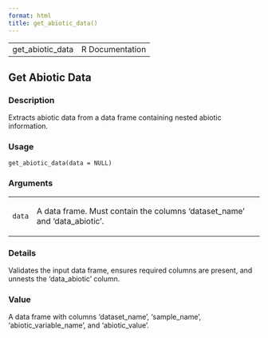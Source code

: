 ```yaml
---
format: html
title: get_abiotic_data()
---
```


<html><head>
<meta http-equiv="Content-Type" content="text/html; charset=utf-8" />
<meta name="viewport" content="width=device-width, initial-scale=1.0, user-scalable=yes" />
<link rel="stylesheet" href="https://cdn.jsdelivr.net/npm/katex@0.15.3/dist/katex.min.css">
<script type="text/javascript">
const macros = { "\\R": "\\textsf{R}", "\\code": "\\texttt"};
function processMathHTML() {
    var l = document.getElementsByClassName('reqn');
    for (let e of l) { katex.render(e.textContent, e, { throwOnError: false, macros }); }
    return;
}</script>
<script defer src="https://cdn.jsdelivr.net/npm/katex@0.15.3/dist/katex.min.js"
    onload="processMathHTML();"></script>
<link rel="stylesheet" type="text/css" href="R.css" />
</head><body><div class="container"><main>

<table style="width: 100%;"><tr><td>get_abiotic_data</td><td style="text-align: right;">R Documentation</td></tr></table>

<h2>Get Abiotic Data</h2>

<h3>Description</h3>

<p>Extracts abiotic data from a data frame containing nested abiotic
information.
</p>


<h3>Usage</h3>

<pre><code class='language-R'>get_abiotic_data(data = NULL)
</code></pre>


<h3>Arguments</h3>

<table>
<tr><td><code id="data">data</code></td>
<td>
<p>A data frame. Must contain the columns 'dataset_name' and 'data_abiotic'.</p>
</td></tr>
</table>


<h3>Details</h3>

<p>Validates the input data frame, ensures required columns are present, and
unnests the 'data_abiotic' column.
</p>


<h3>Value</h3>

<p>A data frame with columns 'dataset_name', 'sample_name',
'abiotic_variable_name', and 'abiotic_value'.
</p>

</main>

</div>
</body></html>


